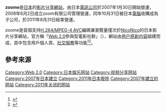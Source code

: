 {{noteTA
|G1=IT
}}
{{Expand Japanese|Zoome|date=2021-01-09}}
{{lowercase}}
{{Infobox website
| name = zoome
| native_name = ズーミー
| native_name_lang = ja
| url = {{url|http://www.zoome.jp}}
| screenshot =
| language = [[日文|日文]]
| registration = 需註冊
| type = [[影片分享網站|影片分享網站]]
| reg = 
| alexa = 
| owner = zoome有限公司
| author = 
| launch_date = {{start date and age|2007|01|30}}
| current_status = 已關閉（{{start date and age|2011|08|31}}）
}}
{{Infobox company
| name = zoome有限公司<br />{{lang|ja|zoome株式会社}}
| logo =
| type = [[子公司|子公司]]
| foundation = 2008年6月2日
| location = {{JPN}}[[東京都|東京都]][[千代田區|千代田區]]
| key_people = [[代表董事|代表董事]]：工藤純平
| industry = [[互聯網|互聯網]]、[[影片分享網站|影片分享]]
| homepage = http://www.zoome.jp/
| parent = {{lj|ACCA Networks|アッカ・ネットワークス}}（2008年6月2日－10月31日）<br />{{lj|ITmedia|ITmedia}}（2008年10月31日－2011年9月30日）
| defunct = 2011年9月30日
}}
'''zoome'''是[[日本|日本]]的[[影片分享網站|影片分享網站]]，由日本[[電訊公司|電訊公司]]{{lj|ACCA Networks|アッカ・ネットワークス}}於2007年1月30日開始營運，2008年6月2日成立zoom有限公司管理營運，同年10月31日被日本[[电子计算机|電腦]]{{le|新聞網站|Online newspaper|資訊網站}}{{lj|ITmedia|ITmedia}}收購成為子公司，於2011年8月31日結束營運。

zoome是首個支持[[H.264/MPEG-4_AVC|H.264/MPEG-4 AVC]]編碼兼瀏覽量僅次於[[NicoNico|NicoNico]]的日本影片分享網站，官方稱「[[Web_2.0|Web 2.0]]參與型電影社群」（{{lang|ja|Web.2.0時代の参加型ムービーコミュニティ}}），網站由[[用户原創内容|用户原創内容]]組建而成，其中包含用戶個人頁、[[社交網路服務|社交服務]]等功能<ref>{{cite web |url=https://internet.watch.impress.co.jp/cda/news/2007/01/30/14633.html |script-title=ja:アッカ、動画共有サービスや法人向け動画プラットフォーム提供を開始 |publisher=大久保有規彦 |agency=INTERNET Watch |date=2007-01-30 |language=ja |archiveurl=https://web.archive.org/web/20201023214304/https://internet.watch.impress.co.jp/cda/news/2007/01/30/14633.html |archive-date=2020-10-23 |deadurl=no |access-date=2021-01-28 }}</ref><ref>{{cite web |url=https://internet.watch.impress.co.jp/cda/news/2007/01/30/14633.html |script-title=ja:Web2.0時代の参加型ムービーコミュニティ「zoome」を開設 |publisher={{lang|ja|株式会社アッカ・ネットワークス}} |date=2007-01-30 |language=ja |archiveurl=https://web.archive.org/web/20160312125926/http://www.eaccess.net/acca/release/070130.html |archive-date=2016-03-12 |deadurl=no |access-date=2021-01-28 }}</ref>。

== 參考來源 ==

{{reflist|2}}

{{视频数字发行平台}}
{{Digital distribution platforms}}

[[Category:Web_2.0|Category:Web 2.0]]
[[Category:日本娱乐网站|Category:日本娱乐网站]]
[[Category:视频分享网站|Category:视频分享网站]]
[[Category:2007年日本建立|Category:2007年日本建立]]
[[Category:2011年日本廢除|Category:2011年日本廢除]]
[[Category:2007年建立的网站|Category:2007年建立的网站]]
[[Category:2011年关闭的网站|Category:2011年关闭的网站]]